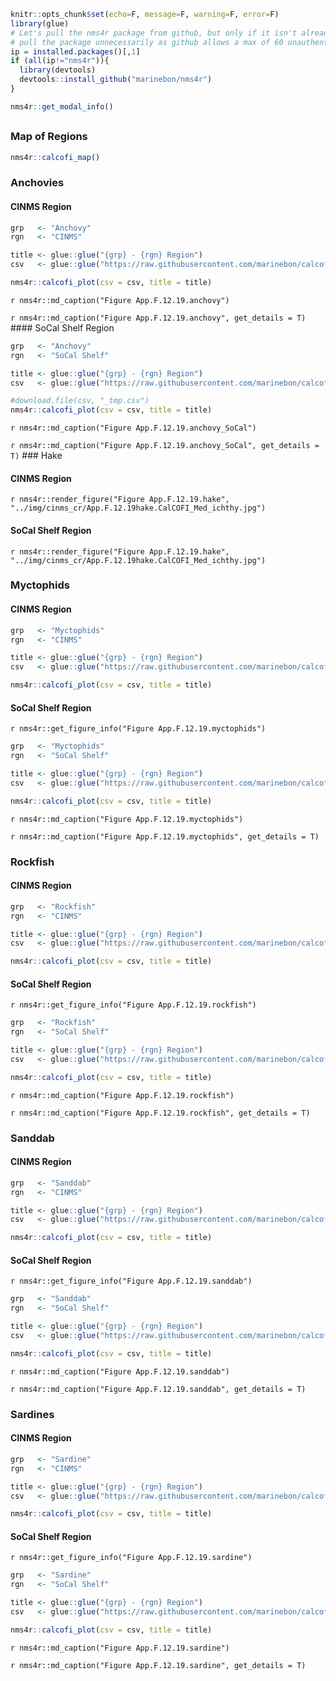 
```r
knitr::opts_chunk$set(echo=F, message=F, warning=F, error=F)
library(glue)
# Let's pull the nms4r package from github, but only if it isn't already installed. We don't want to
# pull the package unnecessarily as github allows a max of 60 unauthenticated requests per hour.
ip = installed.packages()[,1]
if (all(ip!="nms4r")){
  library(devtools)
  devtools::install_github("marinebon/nms4r")
}
```

```r
nms4r::get_modal_info()
```

## {.tabset}

### Map of Regions

```r
nms4r::calcofi_map()
```

### Anchovies {.active}

#### CINMS Region

```r
grp   <- "Anchovy"
rgn   <- "CINMS"

title <- glue::glue("{grp} - {rgn} Region")
csv   <- glue::glue("https://raw.githubusercontent.com/marinebon/calcofi-analysis/master/data/{grp}_{rgn}.csv")

nms4r::calcofi_plot(csv = csv, title = title)
```

`r nms4r::md_caption("Figure App.F.12.19.anchovy")`

`r nms4r::md_caption("Figure App.F.12.19.anchovy", get_details = T)`
#### SoCal Shelf Region

```r
grp   <- "Anchovy"
rgn   <- "SoCal Shelf"

title <- glue::glue("{grp} - {rgn} Region")
csv   <- glue::glue("https://raw.githubusercontent.com/marinebon/calcofi-analysis/master/data/{grp}_{rgn}.csv")

#download.file(csv, "_tmp.csv")
nms4r::calcofi_plot(csv = csv, title = title)
```
`r nms4r::md_caption("Figure App.F.12.19.anchovy_SoCal")`

`r nms4r::md_caption("Figure App.F.12.19.anchovy_SoCal", get_details = T)`
### Hake

#### CINMS Region

`r nms4r::render_figure("Figure App.F.12.19.hake", "../img/cinms_cr/App.F.12.19hake.CalCOFI_Med_ichthy.jpg")`

#### SoCal Shelf Region

`r nms4r::render_figure("Figure App.F.12.19.hake", "../img/cinms_cr/App.F.12.19hake.CalCOFI_Med_ichthy.jpg")`

### Myctophids

#### CINMS Region

```r
grp   <- "Myctophids"
rgn   <- "CINMS"

title <- glue::glue("{grp} - {rgn} Region")
csv   <- glue::glue("https://raw.githubusercontent.com/marinebon/calcofi-analysis/master/data/{grp}_{rgn}.csv")

nms4r::calcofi_plot(csv = csv, title = title)
```

#### SoCal Shelf Region

`r nms4r::get_figure_info("Figure App.F.12.19.myctophids")`

```r
grp   <- "Myctophids"
rgn   <- "SoCal Shelf"

title <- glue::glue("{grp} - {rgn} Region")
csv   <- glue::glue("https://raw.githubusercontent.com/marinebon/calcofi-analysis/master/data/{grp}_{rgn}.csv")

nms4r::calcofi_plot(csv = csv, title = title)
```

`r nms4r::md_caption("Figure App.F.12.19.myctophids")`

`r nms4r::md_caption("Figure App.F.12.19.myctophids", get_details = T)`

### Rockfish

#### CINMS Region

```r
grp   <- "Rockfish"
rgn   <- "CINMS"

title <- glue::glue("{grp} - {rgn} Region")
csv   <- glue::glue("https://raw.githubusercontent.com/marinebon/calcofi-analysis/master/data/{grp}_{rgn}.csv")

nms4r::calcofi_plot(csv = csv, title = title)
```

#### SoCal Shelf Region

`r nms4r::get_figure_info("Figure App.F.12.19.rockfish")`

```r
grp   <- "Rockfish"
rgn   <- "SoCal Shelf"

title <- glue::glue("{grp} - {rgn} Region")
csv   <- glue::glue("https://raw.githubusercontent.com/marinebon/calcofi-analysis/master/data/{grp}_{rgn}.csv")

nms4r::calcofi_plot(csv = csv, title = title)
```

`r nms4r::md_caption("Figure App.F.12.19.rockfish")`

`r nms4r::md_caption("Figure App.F.12.19.rockfish", get_details = T)`

### Sanddab

#### CINMS Region

```r
grp   <- "Sanddab"
rgn   <- "CINMS"

title <- glue::glue("{grp} - {rgn} Region")
csv   <- glue::glue("https://raw.githubusercontent.com/marinebon/calcofi-analysis/master/data/{grp}_{rgn}.csv")

nms4r::calcofi_plot(csv = csv, title = title)
```

#### SoCal Shelf Region

`r nms4r::get_figure_info("Figure App.F.12.19.sanddab")`

```r
grp   <- "Sanddab"
rgn   <- "SoCal Shelf"

title <- glue::glue("{grp} - {rgn} Region")
csv   <- glue::glue("https://raw.githubusercontent.com/marinebon/calcofi-analysis/master/data/{grp}_{rgn}.csv")

nms4r::calcofi_plot(csv = csv, title = title)
```

`r nms4r::md_caption("Figure App.F.12.19.sanddab")`

`r nms4r::md_caption("Figure App.F.12.19.sanddab", get_details = T)`

### Sardines

#### CINMS Region

```r
grp   <- "Sardine"
rgn   <- "CINMS"

title <- glue::glue("{grp} - {rgn} Region")
csv   <- glue::glue("https://raw.githubusercontent.com/marinebon/calcofi-analysis/master/data/{grp}_{rgn}.csv")

nms4r::calcofi_plot(csv = csv, title = title)
```

#### SoCal Shelf Region

`r nms4r::get_figure_info("Figure App.F.12.19.sardine")`

```r
grp   <- "Sardine"
rgn   <- "SoCal Shelf"

title <- glue::glue("{grp} - {rgn} Region")
csv   <- glue::glue("https://raw.githubusercontent.com/marinebon/calcofi-analysis/master/data/{grp}_{rgn}.csv")

nms4r::calcofi_plot(csv = csv, title = title)
```

`r nms4r::md_caption("Figure App.F.12.19.sardine")`

`r nms4r::md_caption("Figure App.F.12.19.sardine", get_details = T)`
